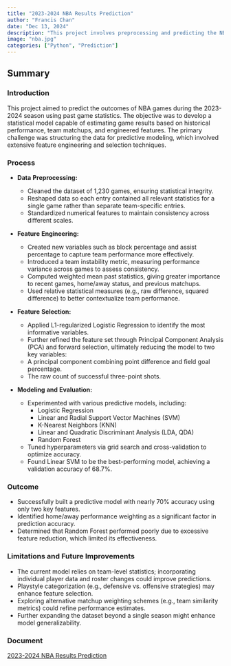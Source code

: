 ```yaml
---
title: "2023-2024 NBA Results Prediction"
author: "Francis Chan"
date: "Dec 13, 2024"
description: "This project involves preprocessing and predicting the NBA dataset."
image: "nba.jpg"
categories: ["Python", "Prediction"]
---
```


## Summary

### Introduction

This project aimed to predict the outcomes of NBA games during the 2023-2024 season using past game statistics. The objective was to develop a statistical model capable of estimating game results based on historical performance, team matchups, and engineered features. The primary challenge was structuring the data for predictive modeling, which involved extensive feature engineering and selection techniques.

### Process

-   **Data** **Preprocessing:**

    -   Cleaned the dataset of 1,230 games, ensuring statistical integrity.
    -   Reshaped data so each entry contained all relevant statistics for a single game rather than separate team-specific entries.
    -   Standardized numerical features to maintain consistency across different scales.

-   **Feature** **Engineering:**

    -   Created new variables such as block percentage and assist percentage to capture team performance more effectively.
    -   Introduced a team instability metric, measuring performance variance across games to assess consistency.
    -   Computed weighted mean past statistics, giving greater importance to recent games, home/away status, and previous matchups.
    -   Used relative statistical measures (e.g., raw difference, squared difference) to better contextualize team performance.

-   **Feature** **Selection:**

    -   Applied L1-regularized Logistic Regression to identify the most informative variables.
    -   Further refined the feature set through Principal Component Analysis (PCA) and forward selection, ultimately reducing the model to two key variables:
    -   A principal component combining point difference and field goal percentage.
    -   The raw count of successful three-point shots.

-   **Modeling** **and** **Evaluation:**

    -   Experimented with various predictive models, including:
        -   Logistic Regression
        -   Linear and Radial Support Vector Machines (SVM)
        -   K-Nearest Neighbors (KNN)
        -   Linear and Quadratic Discriminant Analysis (LDA, QDA)
        -   Random Forest
    -   Tuned hyperparameters via grid search and cross-validation to optimize accuracy.
    -   Found Linear SVM to be the best-performing model, achieving a validation accuracy of 68.7%.

### Outcome

-   Successfully built a predictive model with nearly 70% accuracy using only two key features.
-   Identified home/away performance weighting as a significant factor in prediction accuracy.
-   Determined that Random Forest performed poorly due to excessive feature reduction, which limited its effectiveness.

### Limitations and Future Improvements

-   The current model relies on team-level statistics; incorporating individual player data and roster changes could improve predictions.
-   Playstyle categorization (e.g., defensive vs. offensive strategies) may enhance feature selection.
-   Exploring alternative matchup weighting schemes (e.g., team similarity metrics) could refine performance estimates.
-   Further expanding the dataset beyond a single season might enhance model generalizability.

### Document

[2023-2024 NBA Results Prediction](/projects/nba_prediction.pdf)
